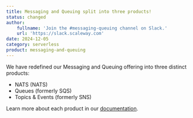 ```yaml
---
title: Messaging and Queuing split into three products!
status: changed
author:
    fullname: 'Join the #messaging-queuing channel on Slack.'
    url: 'https://slack.scaleway.com'
date: 2024-12-05
category: serverless
product: messaging-and-queuing
---
```


We have redefined our Messaging and Queuing offering into three distinct products: 
- NATS (NATS)
- Queues (formerly SQS)
- Topics & Events (formerly SNS)

Learn more about each product in our [documentation](/messaging/).
